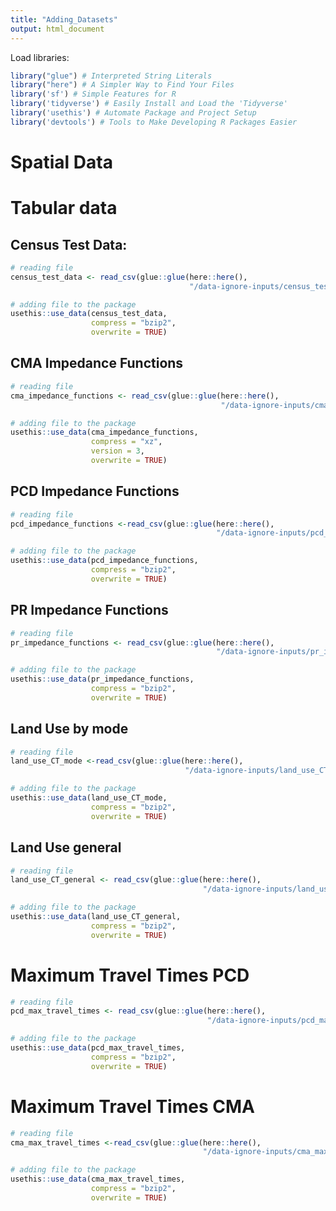 ```yaml
---
title: "Adding_Datasets"
output: html_document
---
```


Load libraries:
```r
library("glue") # Interpreted String Literals
library("here") # A Simpler Way to Find Your Files
library('sf') # Simple Features for R
library('tidyverse') # Easily Install and Load the 'Tidyverse'
library('usethis') # Automate Package and Project Setup
library('devtools') # Tools to Make Developing R Packages Easier
```

# Spatial Data
<!--
## Census divisions:
```r
# reading file
census_divisions_ca21 <- sf::st_read(glue::glue(here::here(), "/data-ignore-inputs/lcd_buffer.shp"))
```

```r
# adding file to the package
usethis::use_data(census_divisions_ca21,
                  compress = "bzip2",
                  overwrite = TRUE)
```

## Census Tracts
```r
# reading file
census_tracts_ca21 <-
  sf::st_read(glue::glue(here::here(), 
                         "/data-ignore-inputs/census_tracts_ca21.shp"))
```

```r
# adding file to the package
usethis::use_data(census_tracts_ca21,
                  compress = "bzip2",
                  overwrite = TRUE)
```

## Dissemination Areas
```r
# reading file
dissemination_areas_ca21 <- sf::st_read(glue::glue(here::here(), 
                                                   "/data-ignore-inputs/dissemination_areas_ca21_str.shp"))
```

```r
# adding file to the package
usethis::use_data(dissemination_areas_ca21,
                  compress = "bzip2",
                  overwrite = TRUE)
```

-->

# Tabular data

## Census Test Data:
```r
# reading file
census_test_data <- read_csv(glue::glue(here::here(), 
                                        "/data-ignore-inputs/census_test_v3.csv"))
```

```r
# adding file to the package
usethis::use_data(census_test_data,
                  compress = "bzip2",
                  overwrite = TRUE)
```

## CMA Impedance Functions
```r
# reading file
cma_impedance_functions <- read_csv(glue::glue(here::here(), 
                                               "/data-ignore-inputs/cma_impedance_functions.csv"))
```

```r
# adding file to the package
usethis::use_data(cma_impedance_functions,
                  compress = "xz",
                  version = 3,
                  overwrite = TRUE)
```


## PCD Impedance Functions
```r
# reading file
pcd_impedance_functions <-read_csv(glue::glue(here::here(), 
                                              "/data-ignore-inputs/pcd_impedance_functions.csv"))
```

```r
# adding file to the package
usethis::use_data(pcd_impedance_functions,
                  compress = "bzip2",
                  overwrite = TRUE)
```

## PR Impedance Functions
```r
# reading file
pr_impedance_functions <- read_csv(glue::glue(here::here(), 
                                              "/data-ignore-inputs/pr_impedance_functions.csv"))
```

```r
# adding file to the package
usethis::use_data(pr_impedance_functions,
                  compress = "bzip2",
                  overwrite = TRUE)
```

## Land Use by mode 
```r
# reading file
land_use_CT_mode <-read_csv(glue::glue(here::here(), 
                                       "/data-ignore-inputs/land_use_CT_mode.csv"))
```

```r
# adding file to the package
usethis::use_data(land_use_CT_mode,
                  compress = "bzip2",
                  overwrite = TRUE)
```

## Land Use general
```r
# reading file
land_use_CT_general <- read_csv(glue::glue(here::here(), 
                                           "/data-ignore-inputs/land_use_CT_general.csv"))
```

```r
# adding file to the package
usethis::use_data(land_use_CT_general,
                  compress = "bzip2",
                  overwrite = TRUE)
```

# Maximum Travel Times PCD

```r
# reading file
pcd_max_travel_times <- read_csv(glue::glue(here::here(), 
                                            "/data-ignore-inputs/pcd_max_travel_times.csv"))
```

```r
# adding file to the package
usethis::use_data(pcd_max_travel_times,
                  compress = "bzip2",
                  overwrite = TRUE)
```
# Maximum Travel Times CMA

```r
# reading file
cma_max_travel_times <-read_csv(glue::glue(here::here(), 
                                           "/data-ignore-inputs/cma_max_travel_times.csv"))
```

```r
# adding file to the package
usethis::use_data(cma_max_travel_times,
                  compress = "bzip2",
                  overwrite = TRUE)
```


<!--

Update documentation:
```r
devtools::document()
```

Verifying if the package has any problem:
```r
devtools::check()
```

Building the package:
```r
devtools::build()
```
Updating github webpage:
```r
usethis::use_pkgdown_github_pages()
```
-->

